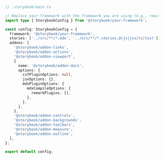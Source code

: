 ```ts
// .storybook/main.ts

// Replace your-framework with the framework you are using (e.g., react-webpack5, vue3-vite)
import type { StorybookConfig } from '@storybook/your-framework';

const config: StorybookConfig = {
  framework: '@storybook/your-framework',
  stories: ['../src/**/*.mdx', '../src/**/*.stories.@(js|jsx|ts|tsx)'],
  addons: [
    '@storybook/addon-links',
    '@storybook/addon-actions',
    '@storybook/addon-viewport',
    {
      name: '@storybook/addon-docs',
      options: {
        csfPluginOptions: null,
        jsxOptions: {},
        mdxPluginOptions: {
          mdxCompileOptions: {
            remarkPlugins: [],
          },
        },
      },
    },
    '@storybook/addon-controls',
    '@storybook/addon-backgrounds',
    '@storybook/addon-toolbars',
    '@storybook/addon-measure',
    '@storybook/addon-outline',
  ],
};

export default config;
```

